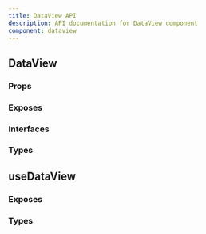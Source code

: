 ```yaml
---
title: DataView API
description: API documentation for DataView component
component: dataview
---
```


## DataView

### Props

<DocTable name="DataView" category="api" type="props" />

### Exposes

<DocTable name="DataView" category="api" type="exposes" />

### Interfaces

<DocTable name="DataView" category="api" type="interfaces" />

### Types

<DocTable name="DataView" category="api" type="types" />

## useDataView

### Exposes

<DocTable name="useDataView" category="api" type="exposes" />

### Types

<DocTable name="useDataView" category="api" type="types" />
